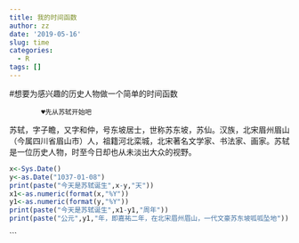 ```yaml
---
title: 我的时间函数
author: zz
date: '2019-05-16'
slug: time
categories:
  - R
tags: []
---
```

#想要为感兴趣的历史人物做一个简单的时间函数

            ♥先从苏轼开始吧
苏轼，字子瞻，又字和仲，号东坡居士，世称苏东坡，苏仙。汉族，北宋眉州眉山（今属四川省眉山市）人，祖籍河北栾城，北宋著名文学家、书法家、画家。苏轼是一位历史人物，时至今日却也从未淡出大众的视野。
```r
x<-Sys.Date()
y<-as.Date("1037-01-08")
print(paste("今天是苏轼诞生",x-y,"天"))
x1<-as.numeric(format(x,"%Y"))
y1<-as.numeric(format(y,"%Y"))
print(paste("今天是苏轼诞生",x1-y1,"周年"))
print(paste("公元",y1,"年，即嘉祐二年，在北宋眉州眉山，一代文豪苏东坡呱呱坠地"))
```
```

